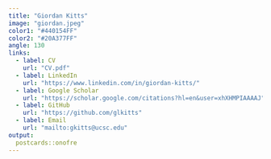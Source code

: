 ```yaml
---
title: "Giordan Kitts"
image: "giordan.jpeg"
color1: "#440154FF"
color2: "#20A377FF"
angle: 130
links:
  - label: CV
    url: "CV.pdf"
  - label: LinkedIn
    url: "https://www.linkedin.com/in/giordan-kitts/"    
  - label: Google Scholar
    url: "https://scholar.google.com/citations?hl=en&user=xhXHMPIAAAAJ"
  - label: GitHub
    url: "https://github.com/glkitts"
  - label: Email
    url: "mailto:gkitts@ucsc.edu"
output:
  postcards::onofre
---
```


